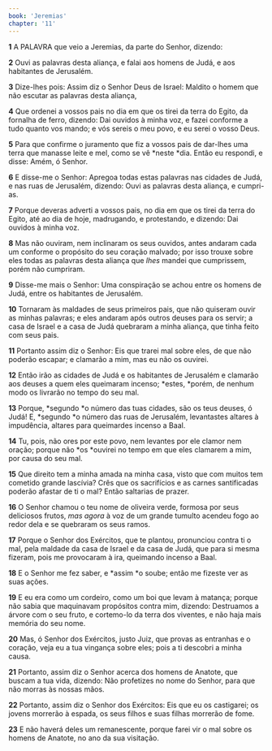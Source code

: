 ```yaml
---
book: 'Jeremias'
chapter: '11'
---
```


**1** A PALAVRA que veio a Jeremias, da parte do Senhor, dizendo:

**2** Ouvi as palavras desta aliança, e falai aos homens de Judá, e aos habitantes de Jerusalém.

**3** Dize-lhes pois: Assim diz o Senhor Deus de Israel: Maldito o homem que não escutar as palavras desta aliança,

**4** Que ordenei a vossos pais no dia em que os tirei da terra do Egito, da fornalha de ferro, dizendo: Dai ouvidos à minha voz, e fazei conforme a tudo quanto vos mando; e vós sereis o meu povo, e eu serei o vosso Deus.

**5** Para que confirme o juramento que fiz a vossos pais de dar-lhes uma terra que manasse leite e mel, como se vê *neste *dia. Então eu respondi, e disse: Amém, ó Senhor.

**6** E disse-me o Senhor: Apregoa todas estas palavras nas cidades de Judá, e nas ruas de Jerusalém, dizendo: Ouvi as palavras desta aliança, e cumpri-as.

**7** Porque deveras adverti a vossos pais, no dia em que os tirei da terra do Egito, até ao dia de hoje, madrugando, e protestando, e dizendo: Dai ouvidos à minha voz.

**8** Mas não ouviram, nem inclinaram os seus ouvidos, antes andaram cada um conforme o propósito do seu coração malvado; por isso trouxe sobre eles todas as palavras desta aliança que _lhes_ mandei que cumprissem, porém não cumpriram.

**9** Disse-me mais o Senhor: Uma conspiração se achou entre os homens de Judá, entre os habitantes de Jerusalém.

**10** Tornaram às maldades de seus primeiros pais, que não quiseram ouvir as minhas palavras; e eles andaram após outros deuses para os servir; a casa de Israel e a casa de Judá quebraram a minha aliança, que tinha feito com seus pais.

**11** Portanto assim diz o Senhor: Eis que trarei mal sobre eles, de que não poderão escapar; e clamarão a mim, mas eu não os ouvirei.

**12** Então irão as cidades de Judá e os habitantes de Jerusalém e clamarão aos deuses a quem eles queimaram incenso; *estes, *porém, de nenhum modo os livrarão no tempo do seu mal.

**13** Porque, *segundo *o número das tuas cidades, são os teus deuses, ó Judá! E, *segundo *o número das ruas de Jerusalém, levantastes altares à impudência, altares para queimardes incenso a Baal.

**14** Tu, pois, não ores por este povo, nem levantes por ele clamor nem oração; porque não *os *ouvirei no tempo em que eles clamarem a mim, por causa do seu mal.

**15** Que direito tem a minha amada na minha casa, visto que com muitos tem cometido grande lascívia? Crês que os sacrifícios e as carnes santificadas poderão afastar de ti o mal? Então saltarias de prazer.

**16** O Senhor chamou o teu nome de oliveira verde, formosa por seus deliciosos frutos, _mas agora_ à voz de um grande tumulto acendeu fogo ao redor dela e se quebraram os seus ramos.

**17** Porque o Senhor dos Exércitos, que te plantou, pronunciou contra ti o mal, pela maldade da casa de Israel e da casa de Judá, que para si mesma fizeram, pois me provocaram à ira, queimando incenso a Baal.

**18** E o Senhor me fez saber, e *assim *o soube; então me fizeste ver as suas ações.

**19** E eu era como um cordeiro, como um boi que levam à matança; porque não sabia que maquinavam propósitos contra mim, dizendo: Destruamos a árvore com o seu fruto, e cortemo-lo da terra dos viventes, e não haja mais memória do seu nome.

**20** Mas, ó Senhor dos Exércitos, justo Juiz, que provas as entranhas e o coração, veja eu a tua vingança sobre eles; pois a ti descobri a minha causa.

**21** Portanto, assim diz o Senhor acerca dos homens de Anatote, que buscam a tua vida, dizendo: Não profetizes no nome do Senhor, para que não morras às nossas mãos.

**22** Portanto, assim diz o Senhor dos Exércitos: Eis que eu os castigarei; os jovens morrerão à espada, os seus filhos e suas filhas morrerão de fome.

**23** E não haverá deles um remanescente, porque farei vir o mal sobre os homens de Anatote, no ano da sua visitação.

